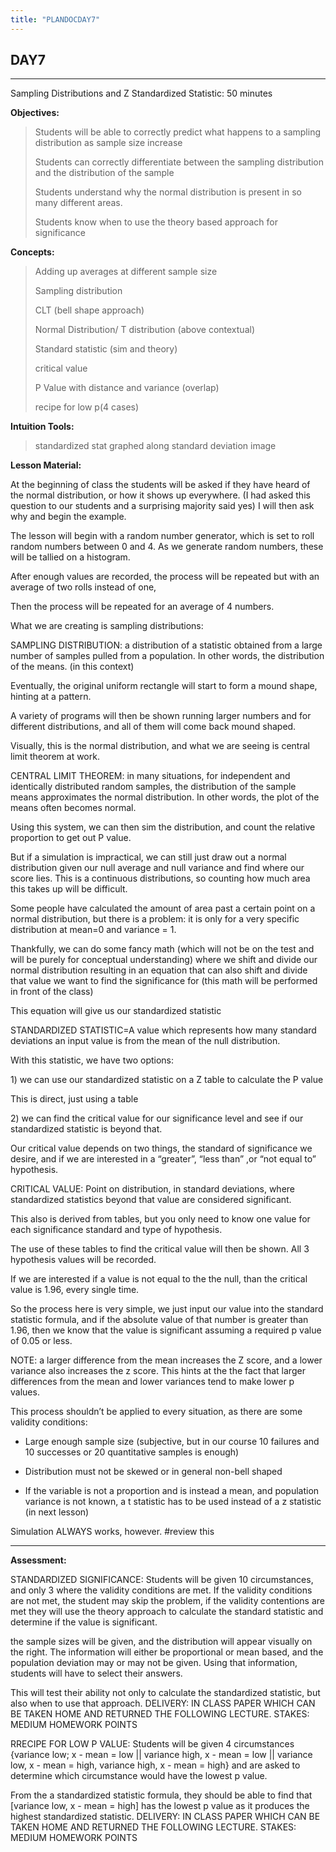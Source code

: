 ```yaml
---
title: "PLANDOCDAY7"
---
```


## DAY7

------------------------------------------------------------------------

Sampling Distributions and Z Standardized Statistic: 50 minutes

**Objectives:**

> Students will be able to correctly predict what happens to a sampling distribution as sample size increase
>
> Students can correctly differentiate between the sampling distribution and the distribution of the sample
>
> Students understand why the normal distribution is present in so many different areas.
>
> Students know when to use the theory based approach for significance

**Concepts:**

> Adding up averages at different sample size
>
> Sampling distribution
>
> CLT (bell shape approach)
>
> Normal Distribution/ T distribution (above contextual)
>
> Standard statistic (sim and theory)
>
> critical value
>
> P Value with distance and variance (overlap)
>
> recipe for low p(4 cases)

**Intuition Tools:**

> standardized stat graphed along standard deviation image

**Lesson Material:**

At the beginning of class the students will be asked if they have heard of the normal distribution, or how it shows up everywhere. (I had asked this question to our students and a surprising majority said yes) I will then ask why and begin the example.

The lesson will begin with a random number generator, which is set to roll random numbers between 0 and 4. As we generate random numbers, these will be tallied on a histogram.

After enough values are recorded, the process will be repeated but with an average of two rolls instead of one,

Then the process will be repeated for an average of 4 numbers.

What we are creating is sampling distributions:

SAMPLING DISTRIBUTION: a distribution of a statistic obtained from a large number of samples pulled from a population. In other words, the distribution of the means. (in this context)

Eventually, the original uniform rectangle will start to form a mound shape, hinting at a pattern.

A variety of programs will then be shown running larger numbers and for different distributions, and all of them will come back mound shaped.

Visually, this is the normal distribution, and what we are seeing is central limit theorem at work.

CENTRAL LIMIT THEOREM: in many situations, for independent and identically distributed random samples, the distribution of the sample means approximates the normal distribution. In other words, the plot of the means often becomes normal.

Using this system, we can then sim the distribution, and count the relative proportion to get out P value.

But if a simulation is impractical, we can still just draw out a normal distribution given our null average and null variance and find where our score lies. This is a continuous distributions, so counting how much area this takes up will be difficult.

Some people have calculated the amount of area past a certain point on a normal distribution, but there is a problem: it is only for a very specific distribution at mean=0 and variance = 1.

Thankfully, we can do some fancy math (which will not be on the test and will be purely for conceptual understanding) where we shift and divide our normal distribution resulting in an equation that can also shift and divide that value we want to find the significance for (this math will be performed in front of the class)

This equation will give us our standardized statistic

STANDARDIZED STATISTIC=A value which represents how many standard deviations an input value is from the mean of the null distribution.

With this statistic, we have two options:

1\) we can use our standardized statistic on a Z table to calculate the P value

This is direct, just using a table

2\) we can find the critical value for our significance level and see if our standardized statistic is beyond that.

Our critical value depends on two things, the standard of significance we desire, and if we are interested in a "greater", "less than" ,or "not equal to" hypothesis.

CRITICAL VALUE: Point on distribution, in standard deviations, where standardized statistics beyond that value are considered significant.

This also is derived from tables, but you only need to know one value for each significance standard and type of hypothesis.

The use of these tables to find the critical value will then be shown. All 3 hypothesis values will be recorded.

If we are interested if a value is not equal to the the null, than the critical value is 1.96, every single time.

So the process here is very simple, we just input our value into the standard statistic formula, and if the absolute value of that number is greater than 1.96, then we know that the value is significant assuming a required p value of 0.05 or less.

NOTE: a larger difference from the mean increases the Z score, and a lower variance also increases the z score. This hints at the the fact that larger differences from the mean and lower variances tend to make lower p values.

This process shouldn't be applied to every situation, as there are some validity conditions:

-   Large enough sample size (subjective, but in our course 10 failures and 10 successes or 20 quantitative samples is enough)

-   Distribution must not be skewed or in general non-bell shaped

-   If the variable is not a proportion and is instead a mean, and population variance is not known, a t statistic has to be used instead of a z statistic (in next lesson)

Simulation ALWAYS works, however. #review this

------------------------------------------------------------------------

**Assessment:**

STANDARDIZED SIGNIFICANCE: Students will be given 10 circumstances, and only 3 where the validity conditions are met. If the validity conditions are not met, the student may skip the problem, if the validity contentions are met they will use the theory approach to calculate the standard statistic and determine if the value is significant.

the sample sizes will be given, and the distribution will appear visually on the right. The information will either be proportional or mean based, and the population deviation may or may not be given. Using that information, students will have to select their answers.

This will test their ability not only to calculate the standardized statistic, but also when to use that approach. DELIVERY: IN CLASS PAPER WHICH CAN BE TAKEN HOME AND RETURNED THE FOLLOWING LECTURE. STAKES: MEDIUM HOMEWORK POINTS

RRECIPE FOR LOW P VALUE: Students will be given 4 circumstances {variance low; x - mean = low \|\| variance high, x - mean = low \|\| variance low, x - mean = high, variance high, x - mean = high} and are asked to determine which circumstance would have the lowest p value.

From the a standardized statistic formula, they should be able to find that \[variance low, x - mean = high\] has the lowest p value as it produces the highest standardized statistic. DELIVERY: IN CLASS PAPER WHICH CAN BE TAKEN HOME AND RETURNED THE FOLLOWING LECTURE. STAKES: MEDIUM HOMEWORK POINTS
